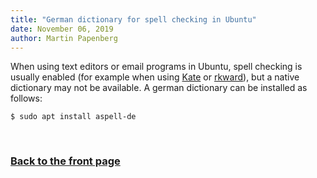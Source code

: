 ```yaml
---
title: "German dictionary for spell checking in Ubuntu"
date: November 06, 2019
author: Martin Papenberg
---
```


When using text editors or email programs in Ubuntu, spell checking is 
usually enabled (for example when using [Kate](https://kate-editor.org/) 
or [rkward](https://rkward.kde.org)), but a native dictionary may not be 
available. A german dictionary can be installed as follows:

```
$ sudo apt install aspell-de
```


&nbsp;

### <a href="index.html">Back to the front page</a>

&nbsp;
